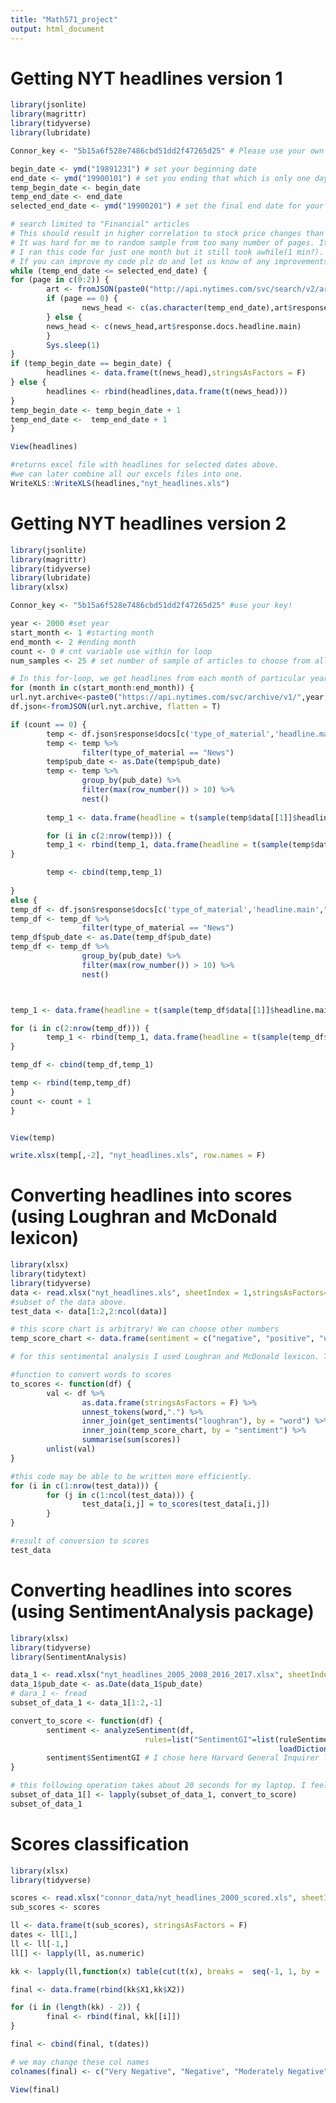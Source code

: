 ```yaml
---
title: "Math571_project"
output: html_document
---
```


# Getting NYT headlines version 1
```r
library(jsonlite)
library(magrittr)
library(tidyverse)
library(lubridate)

Connor_key <- "5b15a6f528e7486cbd51dd2f47265d25" # Please use your own API key. you can get it from nyt api website. 

begin_date <- ymd("19891231") # set your beginning date
end_date <- ymd("19900101") # set you ending that which is only one day apart.
temp_begin_date <- begin_date
temp_end_date <- end_date
selected_end_date <- ymd("19900201") # set the final end date for your search.

# search limited to "Financial" articles
# This should result in higher correlation to stock price changes than having articles from sports and politics, etc. 
# It was hard for me to random sample from too many number of pages. It will take forever. 
# I ran this code for just one month but it still took awhile(1 min?). It will depend on you laptop performance but we can divide our work and it will be fine. 
# If you can improve my code plz do and let us know of any improvements.  
while (temp_end_date <= selected_end_date) {
for (page in c(0:2)) {
        art <- fromJSON(paste0("http://api.nytimes.com/svc/search/v2/articlesearch.json?begin_date=",temp_begin_date,"&end_date=",temp_end_date,"&api-key=",Connor_key,"&page=",page,"&fq=news_desk:(Financial)"), flatten = TRUE) %>%  data.frame()
        if (page == 0) {
                news_head <- c(as.character(temp_end_date),art$response.docs.headline.main)
        } else {
        news_head <- c(news_head,art$response.docs.headline.main)
        }
        Sys.sleep(1)
}
if (temp_begin_date == begin_date) {               
        headlines <- data.frame(t(news_head),stringsAsFactors = F)
} else {
        headlines <- rbind(headlines,data.frame(t(news_head)))
}
temp_begin_date <- temp_begin_date + 1
temp_end_date <-  temp_end_date + 1
}

View(headlines)

#returns excel file with headlines for selected dates above. 
#we can later combine all our excels files into one. 
WriteXLS::WriteXLS(headlines,"nyt_headlines.xls")
```

# Getting NYT headlines version 2
```r
library(jsonlite)
library(magrittr)
library(tidyverse)
library(lubridate)
library(xlsx)

Connor_key <- "5b15a6f528e7486cbd51dd2f47265d25" #use your key!

year <- 2000 #set year
start_month <- 1 #starting month
end_month <- 2 #ending month
count <- 0 # cnt variable use within for loop
num_samples <- 25 # set number of sample of articles to choose from all categories of new articels(i.e. sports, finance, business, etc.)

# In this for-loop, we get headlines from each month of particular year and merge those monthly datasets. Final product is excel file with headlines and dates belonging to those months. 
for (month in c(start_month:end_month)) {
url.nyt.archive<-paste0("https://api.nytimes.com/svc/archive/v1/",year,"/",month,".json","?api-key=",Connor_key)
df.json<-fromJSON(url.nyt.archive, flatten = T)

if (count == 0) {
        temp <- df.json$response$docs[c('type_of_material','headline.main',"pub_date")]
        temp <- temp %>%
                filter(type_of_material == "News")
        temp$pub_date <- as.Date(temp$pub_date)
        temp <- temp %>%
                group_by(pub_date) %>%
                filter(max(row_number()) > 10) %>%
                nest()
        
        temp_1 <- data.frame(headline = t(sample(temp$data[[1]]$headline.main,size = num_samples)), stringsAsFactors = F)

        for (i in c(2:nrow(temp))) {
        temp_1 <- rbind(temp_1, data.frame(headline = t(sample(temp$data[[i]]$headline.main,size = num_samples)), stringsAsFactors = F))        
}

        temp <- cbind(temp,temp_1)
        
}
else {
temp_df <- df.json$response$docs[c('type_of_material','headline.main',"pub_date")]
temp_df <- temp_df %>%
                filter(type_of_material == "News")
temp_df$pub_date <- as.Date(temp_df$pub_date)
temp_df <- temp_df %>%
                group_by(pub_date) %>%
                filter(max(row_number()) > 10) %>%
                nest()



temp_1 <- data.frame(headline = t(sample(temp_df$data[[1]]$headline.main,size = num_samples)), stringsAsFactors = F)

for (i in c(2:nrow(temp_df))) {
        temp_1 <- rbind(temp_1, data.frame(headline = t(sample(temp_df$data[[i]]$headline.main,size = num_samples)), stringsAsFactors = F))        
}

temp_df <- cbind(temp_df,temp_1)

temp <- rbind(temp,temp_df)
}
count <- count + 1
}


View(temp)

write.xlsx(temp[,-2], "nyt_headlines.xls", row.names = F)
```


# Converting headlines into scores (using Loughran and McDonald lexicon)
```r
library(xlsx)
library(tidytext)
library(tidyverse)
data <- read.xlsx("nyt_headlines.xls", sheetIndex = 1,stringsAsFactors=FALSE)
#subset of the data above.
test_data <- data[1:2,2:ncol(data)]

# this score chart is arbitrary! We can choose other numbers
temp_score_chart <- data.frame(sentiment = c("negative", "positive", "uncertainty", "litigious", "constraining", "superfluous"), scores = c(-1,1,-1,-1,-1,0), stringsAsFactors = F)

# for this sentimental analysis I used Loughran and McDonald lexicon. Their lexicon is written specifically for finance. However, we have a lot of words from headlines that are missing in their lexicon. Lexicon specialized for finance is not easy to find. 

#function to convert words to scores
to_scores <- function(df) {
        val <- df %>%
                as.data.frame(stringsAsFactors = F) %>%
                unnest_tokens(word,".") %>%
                inner_join(get_sentiments("loughran"), by = "word") %>%
                inner_join(temp_score_chart, by = "sentiment") %>%
                summarise(sum(scores))
        unlist(val)
}

#this code may be able to be written more efficiently. 
for (i in c(1:nrow(test_data))) {
        for (j in c(1:ncol(test_data))) {
                test_data[i,j] = to_scores(test_data[i,j])
        }
}

#result of conversion to scores
test_data
```

# Converting headlines into scores (using SentimentAnalysis package)
```r
library(xlsx)
library(tidyverse)
library(SentimentAnalysis)

data_1 <- read.xlsx("nyt_headlines_2005_2008_2016_2017.xlsx", sheetIndex = 1,stringsAsFactors=FALSE)
data_1$pub_date <- as.Date(data_1$pub_date)
# dara_1 <- fread
subset_of_data_1 <- data_1[1:2,-1]

convert_to_score <- function(df) {
        sentiment <- analyzeSentiment(df,
                              rules=list("SentimentGI"=list(ruleSentiment, 
                                                            loadDictionaryGI())))
        sentiment$SentimentGI # I chose here Harvard General Inquirer lexicon but you can also choose other lexicons. There are I think 3 other ones including Loughran and McDonald lexicon
}

# this following operation takes about 20 seconds for my laptop. I feel like it takes little too long. 
subset_of_data_1[] <- lapply(subset_of_data_1, convert_to_score)
subset_of_data_1
```

# Scores classification
```r
library(xlsx)
library(tidyverse)

scores <- read.xlsx("connor_data/nyt_headlines_2000_scored.xls", sheetIndex = 1,stringsAsFactors=FALSE)
sub_scores <- scores

ll <- data.frame(t(sub_scores), stringsAsFactors = F)
dates <- ll[1,]
ll <- ll[-1,]
ll[] <- lapply(ll, as.numeric) 

kk <- lapply(ll,function(x) table(cut(t(x), breaks =  seq(-1, 1, by = .25))))

final <- data.frame(rbind(kk$X1,kk$X2))

for (i in (length(kk) - 2)) {
        final <- rbind(final, kk[[i]]) 
}

final <- cbind(final, t(dates))

# we may change these col names
colnames(final) <- c("Very Negative", "Negative", "Moderately Negative", "Negative Neuter", "Positive Neuter", "Moderately Positive", "Postive", "Very Positive"， "Date")

View(final)
```

